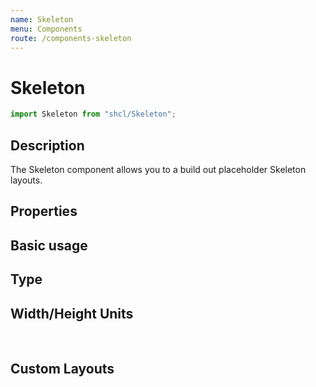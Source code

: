 ```yaml
---
name: Skeleton
menu: Components
route: /components-skeleton
---
```



# Skeleton

```javascript
import Skeleton from "shcl/Skeleton";
```

## Description

The Skeleton component allows you to a build out placeholder Skeleton layouts.

## Properties

<Props of={Skeleton} />

## Basic usage

<Playground>
  <Skeleton width="25%" />
  <Skeleton width="50%" />
  <Skeleton width="75%" />
  <Skeleton />
</Playground>

## Type

<Playground>
  <Skeleton type="text" />
  <Skeleton type="image" />
  <Skeleton type="button" />
  <Skeleton type="button-secondary" />
</Playground>

## Width/Height Units

<Playground>
  <Skeleton type="text" width={25} />
  <Skeleton type="text" width="25" />
  <Skeleton type="text" width="25px" />
  <Skeleton type="text" width="25%" />
  <Skeleton type="text" width="10em" />
  <br />
  <div style={{ height: "200px" }}>
    <Skeleton type="text" height={10} />
    <Skeleton type="text" height="10" />
    <Skeleton type="text" height="10px" />
    <Skeleton type="text" height="10%" />
    <Skeleton type="text" height="5em" />
  </div>
</Playground>

## Custom Layouts

<Playground>
  <Row>
    <div style={{ width: "30%" }}>
      <Skeleton type="image" width="100%" />
      <Skeleton width="100%" />
      <Skeleton width="66%" />
    </div>
    <div style={{ width: "30%" }}>
      <Skeleton type="image" width="100%" />
      <Skeleton width="100%" />
      <Skeleton width="66%" />
    </div>
    <div style={{ width: "30%" }}>
      <Skeleton type="image" width="100%" />
      <Skeleton width="100%" />
      <Skeleton width="66%" />
    </div>
  </Row>
  <Skeleton type="text" height="10px" style={{ marginBottom: "15px" }} />
  <Row justifyContent="center">
    <Skeleton
      circle
      type="text"
      width="50px"
      height="60px"
      style={{ marginRight: "15px" }}
    />
    <Skeleton width="66%" />
    <Skeleton type="image" width="100%" />
    <Skeleton type="button" width="100%" />
  </Row>
  <Skeleton type="text" height="10px" style={{ marginBottom: "15px" }} />
  <div style={{ display: "flex", justifyContent: "space-between" }}>
    <Skeleton type="image" width="33%" style={{ marginRight: "15px" }} />
    <div style={{ width: "66%" }}>
      <Row justifyContent="space-between">
        <Skeleton
          circle
          type="text"
          width="35px"
          height="35px"
          style={{ marginRight: "15px" }}
        />
        <Skeleton type="text" width="60%" />
      </Row>
      <Skeleton type="text" width="75%" />
      <Skeleton type="text" width="33%" />
    </div>
  </div>
</Playground>
